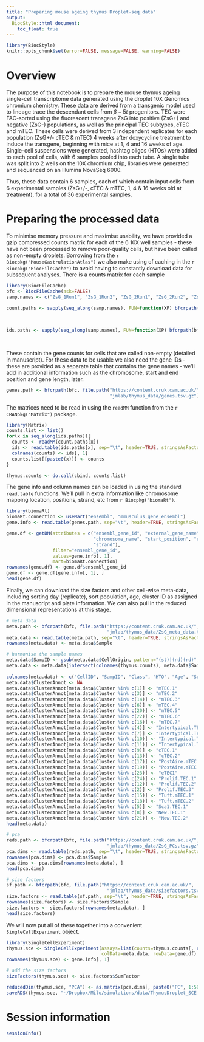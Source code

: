 ```yaml
---
title: "Preparing mouse ageing thymus Droplet-seq data"
output:
  BiocStyle::html_document:
    toc_float: true
---
```


```r
library(BiocStyle)
knitr::opts_chunk$set(error=FALSE, message=FALSE, warning=FALSE)
```

# Overview

The purpose of this notebook is to prepare the mouse thymus ageing single-cell transcriptome data generated using the droplet 10X Genomics 
chromium chemistry. These data are derived from a transgenic model used to lineage trace the descendant cells from $\beta-5t$ progenitors. TEC 
were FAC-sorted using the fluorescent transgene ZsG into positive (ZsG+) and negative (ZsG-) populations, as well as the principal TEC subtypes, 
cTEC and mTEC. These cells were derived from 3 independent replicates for each population (ZsG+/- cTEC & mTEC) 4 weeks after doxycycline treatment 
to induce the transgene, beginning with mice at 1, 4 and 16 weeks of age. Single-cell suspensions were generated, hashtag oligos (HTOs) were added 
to each pool of cells, with 6 samples pooled into each tube. A single tube was split into 2 wells on the 10X chromium chip, libraries were generated 
and sequenced on an Illumina NovaSeq 6000.

Thus, these data contain 6 samples, each of which contain input cells from 6 experimental samples (ZsG+/-, cTEC & mTEC, 1, 4 & 16 weeks old at 
treatment), for a total of 36 experimental samples.

# Preparing the processed data

To minimise memory pressure and maximise usability, we have provided a gzip compressed counts matrix for each of the 6 10X well samples - these 
have not been processed to remove poor-quality cells, but have been called as non-empty droplets. Borrowing from the 
`r Biocpkg("MouseGastrulationAtlas")` we also make using of caching in the `r Biocpkg("BiocFileCache")` to avoid having to constantly download 
data for subsequent analyses. There is a counts matrix for each sample

```r
library(BiocFileCache)
bfc <- BiocFileCache(ask=FALSE)
samp.names <- c("ZsG_1Run1", "ZsG_1Run2", "ZsG_2Run1", "ZsG_2Run2", "ZsG_3Run1", "ZsG_3Run2")

count.paths <- sapply(seq_along(samp.names), FUN=function(XP) bfcrpath(bfc, file.path("https://content.cruk.cam.ac.uk/",
                                                                                      paste0("jmlab/thymus_data/", samp.names[XP],
                                                                                             "_raw_counts.mtx.gz"))))

ids.paths <- sapply(seq_along(samp.names), FUN=function(XP) bfcrpath(bfc, file.path("https://content.cruk.cam.ac.uk/",
                                                                                    paste0("jmlab/thymus_data/", samp.names[XP],
                                                                                           "_colnames.tsv"))))
```

These contain the gene counts for cells that are called non-empty (detailed in manuscript). For these data to be usable we also need the gene IDs - 
these are provided as a separate table that contains the gene names - we'll add in additional information such as the chromosome, start and end position and gene length, later.

```r
genes.path <- bfcrpath(bfc, file.path("https://content.cruk.cam.ac.uk/",
                                      "jmlab/thymus_data/genes.tsv.gz"))
```

The matrices need to be read in using the `readMM` function from the `r CRANpkg("Matrix")` package.

```r
library(Matrix)
counts.list <- list()
for(x in seq_along(ids.paths)){
  counts <- readMM(count.paths[x])
  ids <- read.table(ids.paths[x], sep="\t", header=TRUE, stringsAsFactors=FALSE)
  colnames(counts) <- ids[, 1]
  counts.list[[paste0(x)]] <- counts
}

thymus.counts <- do.call(cbind, counts.list)
```

The gene info and column names can be loaded in using the standard `read.table` functions. We'll pull in extra information like chromosome mapping 
location, positions, strand, etc from `r Biocpkg("biomaRt")`.

```r
library(biomaRt)
biomaRt.connection <- useMart("ensembl", "mmusculus_gene_ensembl")
gene.info <- read.table(genes.path, sep="\t", header=TRUE, stringsAsFactors=FALSE)

gene.df <- getBM(attributes = c("ensembl_gene_id", "external_gene_name", 
                                "chromosome_name", "start_position", "end_position",
                                "strand"),
                 filter="ensembl_gene_id",
                 values=gene.info[, 1],
                 mart=biomaRt.connection)
rownames(gene.df) <- gene.df$ensembl_gene_id
gene.df <- gene.df[gene.info[, 1], ]
head(gene.df)
```

Finally, we can download the size factors and other cell-wise meta-data, including sorting day (replicate), sort population, age, cluster 
ID as assigned in the manuscript and plate information. We can also pull in the reduced dimensional representations at this stage.

```r
# meta data
meta.path <- bfcrpath(bfc, file.path("https://content.cruk.cam.ac.uk/",
                                     "jmlab/thymus_data/ZsG_meta_data.tsv.gz"))
meta.data <- read.table(meta.path, sep="\t", header=TRUE, stringsAsFactors=FALSE)
rownames(meta.data) <- meta.data$Sample

# harmonise the sample names
meta.data$SampID <- gsub(meta.data$CellOrigin, pattern="(st)|(nd)(rd)", replacement="")
meta.data <- meta.data[intersect(colnames(thymus.counts), meta.data$Sample), c("Sample", "CellOrigin", "Class",
                                                                               "HTO", "Age", "SortType", "Cluster")]
colnames(meta.data) <- c("CellID", "SampID", "Class", "HTO", "Age", "SortType", "Cluster")
meta.data$ClusterAnnot <- NA
meta.data$ClusterAnnot[meta.data$Cluster %in% c(1)] <- "mTEC.1"
meta.data$ClusterAnnot[meta.data$Cluster %in% c(3)] <- "mTEC.2"
meta.data$ClusterAnnot[meta.data$Cluster %in% c(14)] <- "mTEC.3"
meta.data$ClusterAnnot[meta.data$Cluster %in% c(6)] <- "mTEC.4"
meta.data$ClusterAnnot[meta.data$Cluster %in% c(20)] <- "mTEC.5"
meta.data$ClusterAnnot[meta.data$Cluster %in% c(22)] <- "mTEC.6"
meta.data$ClusterAnnot[meta.data$Cluster %in% c(16)] <- "mTEC.7"
meta.data$ClusterAnnot[meta.data$Cluster %in% c(4)] <- "Intertypical.TEC.1"
meta.data$ClusterAnnot[meta.data$Cluster %in% c(7)] <- "Intertypical.TEC.2"
meta.data$ClusterAnnot[meta.data$Cluster %in% c(10)] <- "Intertypical.TEC.3"
meta.data$ClusterAnnot[meta.data$Cluster %in% c(11)] <- "Intertypical.TEC.4"
meta.data$ClusterAnnot[meta.data$Cluster %in% c(9)] <- "cTEC.1"
meta.data$ClusterAnnot[meta.data$Cluster %in% c(13)] <- "cTEC.2"
meta.data$ClusterAnnot[meta.data$Cluster %in% c(17)] <- "PostAire.mTEC.1"
meta.data$ClusterAnnot[meta.data$Cluster %in% c(19)] <- "PostAire.mTEC.2"
meta.data$ClusterAnnot[meta.data$Cluster %in% c(23)] <- "eTEC1"
meta.data$ClusterAnnot[meta.data$Cluster %in% c(24)] <- "Prolif.TEC.1"
meta.data$ClusterAnnot[meta.data$Cluster %in% c(12)] <- "Prolif.TEC.2"
meta.data$ClusterAnnot[meta.data$Cluster %in% c(2)] <- "Prolif.TEC.3"
meta.data$ClusterAnnot[meta.data$Cluster %in% c(15)] <- "Tuft.mTEC.1"
meta.data$ClusterAnnot[meta.data$Cluster %in% c(18)] <- "Tuft.mTEC.2"
meta.data$ClusterAnnot[meta.data$Cluster %in% c(5)] <- "Sca1.TEC.1"
meta.data$ClusterAnnot[meta.data$Cluster %in% c(8)] <- "New.TEC.1"
meta.data$ClusterAnnot[meta.data$Cluster %in% c(21)] <- "New.TEC.2"
head(meta.data)
```


```r
# pca
reds.path <- bfcrpath(bfc, file.path("https://content.cruk.cam.ac.uk/",
                                     "jmlab/thymus_data/ZsG_PCs.tsv.gz"))
pca.dims <- read.table(reds.path, sep="\t", header=TRUE, stringsAsFactors=FALSE)
rownames(pca.dims) <- pca.dims$Sample
pca.dims <- pca.dims[rownames(meta.data), ]
head(pca.dims)
```


```r
# size factors
sf.path <- bfcrpath(bfc, file.path("https://content.cruk.cam.ac.uk/",
                                     "jmlab/thymus_data/sizefactors.tsv.gz"))
size.factors <- read.table(sf.path, sep="\t", header=TRUE, stringsAsFactors=FALSE)
rownames(size.factors) <- size.factors$Sample
size.factors <- size.factors[rownames(meta.data), ]
head(size.factors)
```

We will now put all of these together into a convenient `SingleCellExperiment` object.

```r
library(SingleCellExperiment)
thymus.sce <- SingleCellExperiment(assays=list(counts=thymus.counts[, rownames(meta.data)]),
                                   colData=meta.data, rowData=gene.df)
rownames(thymus.sce) <- gene.info[, 1]

# add the size factors
sizeFactors(thymus.sce) <- size.factors$SumFactor

reducedDim(thymus.sce, "PCA") <- as.matrix(pca.dims[, paste0("PC", 1:50)])
saveRDS(thymus.sce, "~/Dropbox/Milo/simulations/data/ThymusDroplet_SCE.RDS")
```



# Session information

```r
sessionInfo()
```








